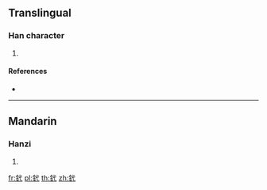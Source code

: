 {{character info/new}}
==Translingual==

===Han character===
{{Han char|rn=167|rad=金|as=03|sn=11|four=83140|canj=CIP,XCIP}}

# {{defn|Han|sort=金03}}

====References====
* {{Han ref|kx=1297.100|dkj=40190|dj=1800.170|hdz=64171.070|uh=91F4|ud=37364|bh=D7F8|bd=55288}}

----

==Mandarin==

===Hanzi===
{{cmn-hanzi|pin=[[yì]] ([[yi4]])|wg=i<sup>4</sup>}}

# {{defn|lang=cmn|sort=金03}}

[[fr:釴]]
[[pl:釴]]
[[th:釴]]
[[zh:釴]]
